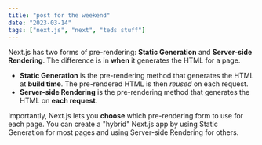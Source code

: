 ```yaml
---
title: "post for the weekend"
date: "2023-03-14"
tags: ["next.js", "next", "teds stuff"]
---
```


<CustomImage
  src="https://raw.githubusercontent.com/t-cbailey/blogPosts/main/images/mtb.jpg"
  alt="a lovely bike"
/>

Next.js has two forms of pre-rendering: **Static Generation** and **Server-side Rendering**. The difference is in **when** it generates the HTML for a page.

- **Static Generation** is the pre-rendering method that generates the HTML at **build time**. The pre-rendered HTML is then _reused_ on each request.
- **Server-side Rendering** is the pre-rendering method that generates the HTML on **each request**.

Importantly, Next.js lets you **choose** which pre-rendering form to use for each page. You can create a "hybrid" Next.js app by using Static Generation for most pages and using Server-side Rendering for others.
